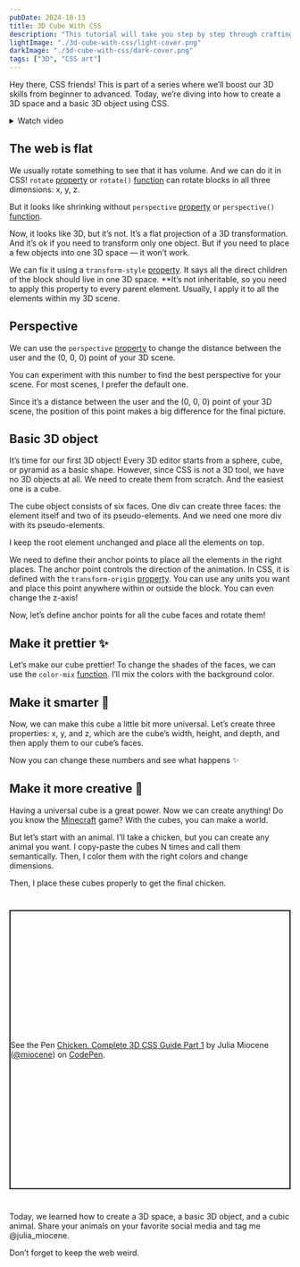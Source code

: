 ```yaml
---
pubDate: 2024-10-13
title: 3D Cube With CSS
description: "This tutorial will take you step by step through crafting basic 3D objects — no special tools required."
lightImage: "./3d-cube-with-css/light-cover.png"
darkImage: "./3d-cube-with-css/dark-cover.png"
tags: ["3D", "CSS art"]
---
```


Hey there, CSS friends! This is part of a series where we’ll boost our 3D skills from beginner to advanced. Today, we’re diving into how to create a 3D space and a basic 3D object using CSS.

<details>
  <summary>Watch video</summary>
  
  <iframe width="100%" height="400" src="https://www.youtube.com/embed/dgEHpkm0xTI?si=Uqux71cvzGKPHVfd" title="YouTube video player" frameborder="0" allow="accelerometer; autoplay; clipboard-write; encrypted-media; gyroscope; picture-in-picture; web-share" referrerpolicy="strict-origin-when-cross-origin" allowfullscreen></iframe>
</details>


## The web is flat

We usually rotate something to see that it has volume. And we can do it in CSS! `rotate` [property](https://developer.mozilla.org/en-US/docs/Web/CSS/rotate) or `rotate()` [function](https://developer.mozilla.org/en-US/docs/Web/CSS/transform-function/rotate) can rotate blocks in all three dimensions: x, y, z.


<Example1 />

But it looks like shrinking without `perspective` [property](https://developer.mozilla.org/en-US/docs/Web/CSS/perspective) or `perspective()` [function](https://developer.mozilla.org/en-US/docs/Web/CSS/transform-function/perspective).


<Example2 />

Now, it looks like 3D, but it’s not. It’s a flat projection of a 3D transformation. And it’s ok if you need to transform only one object. But if you need to place a few objects into one 3D space — it won’t work.


<Example3 />

We can fix it using a `transform-style` [property](https://developer.mozilla.org/en-US/docs/Web/CSS/transform-style). It says all the direct children of the block should live in one 3D space. **It’s not inheritable, so you need to apply this property to every parent element. Usually, I apply it to all the elements within my 3D scene.


<Example4 />

## Perspective

We can use the `perspective` [property](https://developer.mozilla.org/en-US/docs/Web/CSS/perspective) to change the distance between the user and the (0, 0, 0) point of your 3D scene.


<Example5 />

You can experiment with this number to find the best perspective for your scene. For most scenes, I prefer the default one.

Since it’s a distance between the user and the (0, 0, 0) point of your 3D scene, the position of this point makes a big difference for the final picture.


<Example6 />

## Basic 3D object

It’s time for our first 3D object! Every 3D editor starts from a sphere, cube, or pyramid as a basic shape. However, since CSS is not a 3D tool, we have no 3D objects at all. We need to create them from scratch. And the easiest one is a cube.

The cube object consists of six faces. One div can create three faces: the element itself and two of its pseudo-elements. And we need one more div with its pseudo-elements.


<Example7 />

I keep the root element unchanged and place all the elements on top. 

We need to define their anchor points to place all the elements in the right places. The anchor point controls the direction of the animation. In CSS, it is defined with the `transform-origin` [property](https://developer.mozilla.org/en-US/docs/Web/CSS/transform-origin). You can use any units you want and place this point anywhere within or outside the block. You can even change the z-axis!


<Example8 />

Now, let’s define anchor points for all the cube faces and rotate them!


<Example9 />

## Make it prettier ✨

Let’s make our cube prettier! To change the shades of the faces, we can use the `color-mix` [function](https://developer.mozilla.org/en-US/docs/Web/CSS/color_value/color-mix). I’ll mix the colors with the background color.


<Example10 />

## Make it smarter 🧠 

Now, we can make this cube a little bit more universal. Let’s create three properties: x, y, and z, which are the cube’s width, height, and depth, and then apply them to our cube’s faces.

Now you can change these numbers and see what happens ✨


<Example11 />

## Make it more creative 🐔

Having a universal cube is a great power. Now we can create anything! Do you know the [Minecraft](https://www.google.com/search?q=Minecraft) game? With the cubes, you can make a world.

But let’s start with an animal. I’ll take a chicken, but you can create any animal you want. I copy-paste the cubes N times and call them semantically. Then, I color them with the right colors and change dimensions.


<Example12 />

Then, I place these cubes properly to get the final chicken.

<div style="margin-bottom: 40px">
  <p class="codepen" data-height="500" data-default-tab="html,result" data-slug-hash="abgWGPy" data-pen-title="Chicken. Complete 3D CSS Guide Part 1" data-user="miocene" style="height: 500px; box-sizing: border-box; display: flex; align-items: center; justify-content: center; border: 2px solid; margin: 40px 0;">
    <span>See the Pen <a href="https://codepen.io/miocene/pen/abgWGPy">
    Chicken. Complete 3D CSS Guide Part 1</a> by Julia Miocene (<a href="https://codepen.io/miocene">@miocene</a>)
    on <a href="https://codepen.io">CodePen</a>.</span>
  </p>
  <script async src="https://cpwebassets.codepen.io/assets/embed/ei.js"></script>
</div>

Today, we learned how to create a 3D space, a basic 3D object, and a cubic animal. Share your animals on your favorite social media and tag me @julia_miocene.

Don’t forget to keep the web weird.